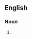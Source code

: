 {{also|hydrosphères}}

==English==

===Noun===
{{head|en|noun form}}

# {{plural of|en|hydrosphere}}